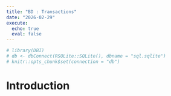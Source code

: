 ```yaml
---
title: "BD : Transactions"
date: "2026-02-29"
execute: 
  echo: true
  eval: false
---
```



```r
# library(DBI)
# db <- dbConnect(RSQLite::SQLite(), dbname = "sql.sqlite")
# knitr::opts_chunk$set(connection = "db")
```

# Introduction
